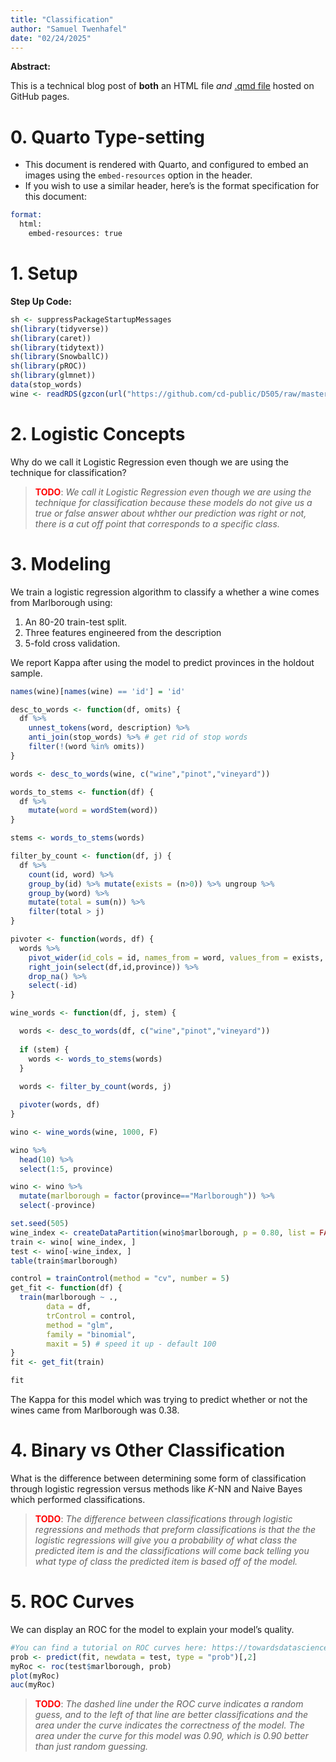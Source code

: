 ```yaml
---
title: "Classification"
author: "Samuel Twenhafel"
date: "02/24/2025"
---
```


**Abstract:**

This is a technical blog post of **both** an HTML file *and* [.qmd file](https://raw.githubusercontent.com/cd-public/D505/refs/heads/master/hws/src/classify.qmd) hosted on GitHub pages.

# 0. Quarto Type-setting

-   This document is rendered with Quarto, and configured to embed an images using the `embed-resources` option in the header.
-   If you wish to use a similar header, here's is the format specification for this document:

``` email
format: 
  html:
    embed-resources: true
```

# 1. Setup

**Step Up Code:**

```r
sh <- suppressPackageStartupMessages
sh(library(tidyverse))
sh(library(caret))
sh(library(tidytext))
sh(library(SnowballC)) 
sh(library(pROC))      
sh(library(glmnet))
data(stop_words)
wine <- readRDS(gzcon(url("https://github.com/cd-public/D505/raw/master/dat/pinot.rds")))
```

# 2. Logistic Concepts

Why do we call it Logistic Regression even though we are using the technique for classification?

> [**TODO**]{style="color:red;font-weight:bold"}: *We call it Logistic Regression even though we are using the technique for classification because these models do not give us a true or false answer about whther our prediction was right or not, there is a cut off point that corresponds to a specific class.*

# 3. Modeling

We train a logistic regression algorithm to classify a whether a wine comes from Marlborough using:

1.  An 80-20 train-test split.
2.  Three features engineered from the description
3.  5-fold cross validation.

We report Kappa after using the model to predict provinces in the holdout sample.

```r
names(wine)[names(wine) == 'id'] = 'id'

desc_to_words <- function(df, omits) { 
  df %>%
    unnest_tokens(word, description) %>%
    anti_join(stop_words) %>% # get rid of stop words
    filter(!(word %in% omits))
}

words <- desc_to_words(wine, c("wine","pinot","vineyard"))

words_to_stems <- function(df) { 
  df %>%
    mutate(word = wordStem(word))
}

stems <- words_to_stems(words)

filter_by_count <- function(df, j) { 
  df %>%
    count(id, word) %>% 
    group_by(id) %>% mutate(exists = (n>0)) %>% ungroup %>% 
    group_by(word) %>% 
    mutate(total = sum(n)) %>% 
    filter(total > j)
}

pivoter <- function(words, df) {
  words %>%
    pivot_wider(id_cols = id, names_from = word, values_from = exists, values_fill = list(exists=0)) %>% 
    right_join(select(df,id,province)) %>% 
    drop_na() %>% 
    select(-id)
}

wine_words <- function(df, j, stem) { 

  words <- desc_to_words(df, c("wine","pinot","vineyard"))
  
  if (stem) {
    words <- words_to_stems(words)
  }
  
  words <- filter_by_count(words, j)

  pivoter(words, df)
}

wino <- wine_words(wine, 1000, F)

wino %>% 
  head(10) %>% 
  select(1:5, province)

wino <- wino %>% 
  mutate(marlborough = factor(province=="Marlborough")) %>%
  select(-province)

set.seed(505)
wine_index <- createDataPartition(wino$marlborough, p = 0.80, list = FALSE)
train <- wino[ wine_index, ]
test <- wino[-wine_index, ]
table(train$marlborough)

control = trainControl(method = "cv", number = 5)
get_fit <- function(df) {
  train(marlborough ~ .,
        data = df, 
        trControl = control,
        method = "glm",
        family = "binomial",
        maxit = 5) # speed it up - default 100
}
fit <- get_fit(train)

fit
```

The Kappa for this model which was trying to predict whether or not the wines came from Marlborough was 0.38.

# 4. Binary vs Other Classification

What is the difference between determining some form of classification through logistic regression versus methods like $K$-NN and Naive Bayes which performed classifications.

> [**TODO**]{style="color:red;font-weight:bold"}: *The difference between classifications through logistic regressions and methods that preform classifications is that the the logistic regressions will give you a probability of what class the predicted item is and the classifications will come back telling you what type of class the predicted item is based off of the model.*

# 5. ROC Curves

We can display an ROC for the model to explain your model's quality.

```r
#You can find a tutorial on ROC curves here: https://towardsdatascience.com/understanding-the-roc-curve-and-auc-dd4f9a192ecb/
prob <- predict(fit, newdata = test, type = "prob")[,2]
myRoc <- roc(test$marlborough, prob)
plot(myRoc)
auc(myRoc)
```

> [TODO]{style="color:red;font-weight:bold"}: *The dashed line under the ROC curve indicates a random guess, and to the left of that line are better classifications and the area under the curve indicates the correctness of the model. The area under the curve for this model was 0.90, which is 0.90 better than just random guessing.*
